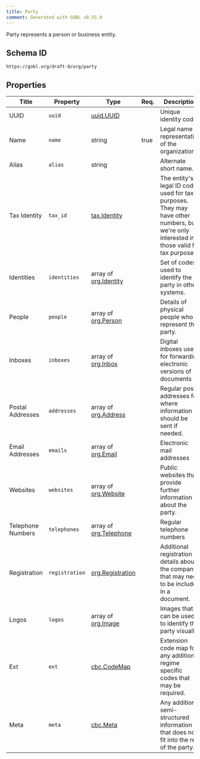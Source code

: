 ```yaml
---
title: Party
comment: Generated with GOBL v0.55.0
---
```


Party represents a person or business entity.

## Schema ID

`https://gobl.org/draft-0/org/party`

## Properties

| Title             | Property       | Type                                             | Req. | Description                                                                                                                               |
|-------------------|----------------|--------------------------------------------------|------|-------------------------------------------------------------------------------------------------------------------------------------------|
| UUID              | `uuid`         | [uuid.UUID](/draft-0/uuid/uuid)                  |      | Unique identity code                                                                                                                      |
| Name              | `name`         | string                                           | true | Legal name or representation of the organization.                                                                                         |
| Alias             | `alias`        | string                                           |      | Alternate short name.                                                                                                                     |
| Tax Identity      | `tax_id`       | [tax.Identity](/draft-0/tax/identity)            |      | The entity's legal ID code used for tax purposes. They may have other numbers, but we're only interested in those valid for tax purposes. |
| Identities        | `identities`   | array of [org.Identity](/draft-0/org/identity)   |      | Set of codes used to identify the party in other systems.                                                                                 |
| People            | `people`       | array of [org.Person](/draft-0/org/person)       |      | Details of physical people who represent the party.                                                                                       |
| Inboxes           | `inboxes`      | array of [org.Inbox](/draft-0/org/inbox)         |      | Digital inboxes used for forwarding electronic versions of documents                                                                      |
| Postal Addresses  | `addresses`    | array of [org.Address](/draft-0/org/address)     |      | Regular post addresses for where information should be sent if needed.                                                                    |
| Email Addresses   | `emails`       | array of [org.Email](/draft-0/org/email)         |      | Electronic mail addresses                                                                                                                 |
| Websites          | `websites`     | array of [org.Website](/draft-0/org/website)     |      | Public websites that provide further information about the party.                                                                         |
| Telephone Numbers | `telephones`   | array of [org.Telephone](/draft-0/org/telephone) |      | Regular telephone numbers                                                                                                                 |
| Registration      | `registration` | [org.Registration](/draft-0/org/registration)    |      | Additional registration details about the company that may need to be included in a document.                                             |
| Logos             | `logos`        | array of [org.Image](/draft-0/org/image)         |      | Images that can be used to identify the party visually.                                                                                   |
| Ext               | `ext`          | [cbc.CodeMap](/draft-0/cbc/code_map)             |      | Extension code map for any additional regime specific codes that may be required.                                                         |
| Meta              | `meta`         | [cbc.Meta](/draft-0/cbc/meta)                    |      | Any additional semi-structured information that does not fit into the rest of the party.                                                  |


